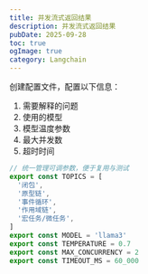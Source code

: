 ```yaml
---
title: 并发流式返回结果
description: 并发流式返回结果
pubDate: 2025-09-28
toc: true
ogImage: true
category: Langchain
---
```


创建配置文件，配置以下信息：

1. 需要解释的问题
2. 使用的模型
3. 模型温度参数
4. 最大并发数
5. 超时时间

```js
// 统一管理可调参数，便于复用与测试
export const TOPICS = [
  '闭包',
  '原型链',
  '事件循环',
  '作用域链',
  '宏任务/微任务',
]
export const MODEL = 'llama3'
export const TEMPERATURE = 0.7
export const MAX_CONCURRENCY = 2
export const TIMEOUT_MS = 60_000
```
